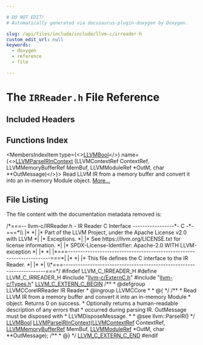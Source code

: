 ```yaml
---

# DO NOT EDIT!
# Automatically generated via docusaurus-plugin-doxygen by Doxygen.

slug: /api/files/include/include/llvm-c/irreader-h
custom_edit_url: null
keywords:
  - doxygen
  - reference
  - file

---
```





# The `IRReader.h` File Reference

<DoxygenPage pluginConfig={pluginConfig}>



## Included Headers

<IncludesList>
<IncludesListItem
  filePath="llvm-c/ExternC.h"
  permalink="/docs/api/files/include/include/llvm-c/externc-h"
  isLocal="true" />
<IncludesListItem
  filePath="llvm-c/Types.h"
  permalink="/docs/api/files/include/include/llvm-c/types-h"
  isLocal="true" />
</IncludesList>

## Functions Index

<MembersIndex>

<MembersIndexItem
  type={<><a href="/docs/api/groups/llvmcsupporttypes/#ga209de0bceb13179a973c6a45211617bd">LLVMBool</a></>}
  name={<><a href="/docs/api/groups/llvmccoreirreader/#ga319e4562ffb47ec6eba2eb70ffdbaa37">LLVMParseIRInContext</a> (LLVMContextRef ContextRef, LLVMMemoryBufferRef MemBuf, LLVMModuleRef &#42;OutM, char &#42;&#42;OutMessage)</>}>
Read LLVM IR from a memory buffer and convert it into an in-memory Module object. <a href="/docs/api/groups/llvmccoreirreader/#ga319e4562ffb47ec6eba2eb70ffdbaa37">More...</a>
</MembersIndexItem>

</MembersIndex>


## File Listing

The file content with the documentation metadata removed is:

<ProgramListing>

<Link id="l00001" /><CodeLine lineNumber="1"><span class="doxyHighlightComment">/&#42;===-- llvm-c/IRReader.h - IR Reader C Interface -----------------&#42;- C -&#42;-===&#42;\\</span></CodeLine>
<Link id="l00002" /><CodeLine lineNumber="2"><span class="doxyHighlightComment">|&#42;                                                                            &#42;|</span></CodeLine>
<Link id="l00003" /><CodeLine lineNumber="3"><span class="doxyHighlightComment">|&#42; Part of the LLVM Project, under the Apache License v2.0 with LLVM          &#42;|</span></CodeLine>
<Link id="l00004" /><CodeLine lineNumber="4"><span class="doxyHighlightComment">|&#42; Exceptions.                                                                &#42;|</span></CodeLine>
<Link id="l00005" /><CodeLine lineNumber="5"><span class="doxyHighlightComment">|&#42; See https://llvm.org/LICENSE.txt for license information.                  &#42;|</span></CodeLine>
<Link id="l00006" /><CodeLine lineNumber="6"><span class="doxyHighlightComment">|&#42; SPDX-License-Identifier: Apache-2.0 WITH LLVM-exception                    &#42;|</span></CodeLine>
<Link id="l00007" /><CodeLine lineNumber="7"><span class="doxyHighlightComment">|&#42;                                                                            &#42;|</span></CodeLine>
<Link id="l00008" /><CodeLine lineNumber="8"><span class="doxyHighlightComment">|&#42;===----------------------------------------------------------------------===&#42;|</span></CodeLine>
<Link id="l00009" /><CodeLine lineNumber="9"><span class="doxyHighlightComment">|&#42;                                                                            &#42;|</span></CodeLine>
<Link id="l00010" /><CodeLine lineNumber="10"><span class="doxyHighlightComment">|&#42; This file defines the C interface to the IR Reader.                        &#42;|</span></CodeLine>
<Link id="l00011" /><CodeLine lineNumber="11"><span class="doxyHighlightComment">|&#42;                                                                            &#42;|</span></CodeLine>
<Link id="l00012" /><CodeLine lineNumber="12"><span class="doxyHighlightComment">\\&#42;===----------------------------------------------------------------------===&#42;/</span></CodeLine>
<Link id="l00013" /><CodeLine lineNumber="13"></CodeLine>
<Link id="l00014" /><CodeLine lineNumber="14"><span class="doxyHighlightPreprocessor">#ifndef LLVM&#95;C&#95;IRREADER&#95;H</span></CodeLine>
<Link id="l00015" /><CodeLine lineNumber="15"><span class="doxyHighlightPreprocessor">#define LLVM&#95;C&#95;IRREADER&#95;H</span></CodeLine>
<Link id="l00016" /><CodeLine lineNumber="16"></CodeLine>
<Link id="l00017" /><CodeLine lineNumber="17"><span class="doxyHighlightPreprocessor">#include &quot;<a href="/docs/api/files/include/include/llvm-c/externc-h">llvm-c/ExternC.h</a>&quot;</span></CodeLine>
<Link id="l00018" /><CodeLine lineNumber="18"><span class="doxyHighlightPreprocessor">#include &quot;<a href="/docs/api/files/include/include/llvm-c/types-h">llvm-c/Types.h</a>&quot;</span></CodeLine>
<Link id="l00019" /><CodeLine lineNumber="19"></CodeLine>
<Link id="l00020" /><CodeLine lineNumber="20"><span class="doxyHighlight"><a href="/docs/api/files/include/include/llvm-c/externc-h/#a4789aaabaa5bf3b7a549171b47cc4d4a">LLVM&#95;C&#95;EXTERN&#95;C&#95;BEGIN</a></span></CodeLine>
<Link id="l00021" /><CodeLine lineNumber="21"></CodeLine>
<Link id="l00022" /><CodeLine lineNumber="22"><span class="doxyHighlightComment">/&#42;&#42;</span></CodeLine>
<Link id="l00023" /><CodeLine lineNumber="23"><span class="doxyHighlightComment"> &#42; @defgroup LLVMCCoreIRReader IR Reader</span></CodeLine>
<Link id="l00024" /><CodeLine lineNumber="24"><span class="doxyHighlightComment"> &#42; @ingroup LLVMCCore</span></CodeLine>
<Link id="l00025" /><CodeLine lineNumber="25"><span class="doxyHighlightComment"> &#42;</span></CodeLine>
<Link id="l00026" /><CodeLine lineNumber="26"><span class="doxyHighlightComment"> &#42; @&#123;</span></CodeLine>
<Link id="l00027" /><CodeLine lineNumber="27"><span class="doxyHighlightComment"> &#42;/</span></CodeLine>
<Link id="l00028" /><CodeLine lineNumber="28"></CodeLine>
<Link id="l00029" /><CodeLine lineNumber="29"><span class="doxyHighlightComment">/&#42;&#42;</span></CodeLine>
<Link id="l00030" /><CodeLine lineNumber="30"><span class="doxyHighlightComment"> &#42; Read LLVM IR from a memory buffer and convert it into an in-memory Module</span></CodeLine>
<Link id="l00031" /><CodeLine lineNumber="31"><span class="doxyHighlightComment"> &#42; object. Returns 0 on success.</span></CodeLine>
<Link id="l00032" /><CodeLine lineNumber="32"><span class="doxyHighlightComment"> &#42; Optionally returns a human-readable description of any errors that</span></CodeLine>
<Link id="l00033" /><CodeLine lineNumber="33"><span class="doxyHighlightComment"> &#42; occurred during parsing IR. OutMessage must be disposed with</span></CodeLine>
<Link id="l00034" /><CodeLine lineNumber="34"><span class="doxyHighlightComment"> &#42; LLVMDisposeMessage.</span></CodeLine>
<Link id="l00035" /><CodeLine lineNumber="35"><span class="doxyHighlightComment"> &#42;</span></CodeLine>
<Link id="l00036" /><CodeLine lineNumber="36"><span class="doxyHighlightComment"> &#42; @see llvm::ParseIR()</span></CodeLine>
<Link id="l00037" /><CodeLine lineNumber="37"><span class="doxyHighlightComment"> &#42;/</span></CodeLine>
<Link id="l00038" /><CodeLine lineNumber="38"><span class="doxyHighlight"><a href="/docs/api/groups/llvmcsupporttypes/#ga209de0bceb13179a973c6a45211617bd">LLVMBool</a> <a href="/docs/api/groups/llvmccoreirreader/#ga319e4562ffb47ec6eba2eb70ffdbaa37">LLVMParseIRInContext</a>(<a href="/docs/api/groups/llvmcsupporttypes/#ga9c43e01525516ff6b4feab5166c5b1da">LLVMContextRef</a> ContextRef,</span></CodeLine>
<Link id="l00039" /><CodeLine lineNumber="39"><span class="doxyHighlight">                              <a href="/docs/api/groups/llvmcsupporttypes/#ga9867eaa7b17ba17405cdf2539bedb108">LLVMMemoryBufferRef</a> MemBuf, <a href="/docs/api/groups/llvmcsupporttypes/#gad1d1bb5f901c903a0cf09c5a053c9c56">LLVMModuleRef</a> &#42;OutM,</span></CodeLine>
<Link id="l00040" /><CodeLine lineNumber="40"><span class="doxyHighlight">                              </span><span class="doxyHighlightKeywordType">char</span><span class="doxyHighlight"> &#42;&#42;OutMessage);</span></CodeLine>
<Link id="l00041" /><CodeLine lineNumber="41"></CodeLine>
<Link id="l00042" /><CodeLine lineNumber="42"><span class="doxyHighlightComment">/&#42;&#42;</span></CodeLine>
<Link id="l00043" /><CodeLine lineNumber="43"><span class="doxyHighlightComment"> &#42; @&#125;</span></CodeLine>
<Link id="l00044" /><CodeLine lineNumber="44"><span class="doxyHighlightComment"> &#42;/</span></CodeLine>
<Link id="l00045" /><CodeLine lineNumber="45"></CodeLine>
<Link id="l00046" /><CodeLine lineNumber="46"><span class="doxyHighlight"><a href="/docs/api/files/include/include/llvm-c/externc-h/#ae016a3733553fe3990c8dfcec10d9d3a">LLVM&#95;C&#95;EXTERN&#95;C&#95;END</a></span></CodeLine>
<Link id="l00047" /><CodeLine lineNumber="47"></CodeLine>
<Link id="l00048" /><CodeLine lineNumber="48"><span class="doxyHighlightPreprocessor">#endif</span></CodeLine>

</ProgramListing>


</DoxygenPage>
